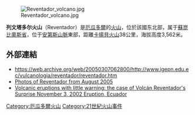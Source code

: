[[Image:Reventador_volcano.jpg|right]]

'''列文塔多尔火山'''（Reventador）是[[厄瓜多爾|厄瓜多爾]]的[[火山|火山]]，位於該國东北部，属于[[蘇崑比奧斯省|蘇崑比奧斯省]]，位于[[安第斯山脈|安第斯山脈]]東部，距離[[卡揚貝火山|卡揚貝火山]]38公里，海拔高度3,562米。

==外部連結==
* https://web.archive.org/web/20050307062800/http://www.igepn.edu.ec/vulcanologia/reventador/reventador.htm
* [https://web.archive.org/web/20070224034202/http://www.eecs.harvard.edu/~mdw/travel/ecuador3/ Photos of Reventador from August 2005]
* [http://www.scielo.cl/scielo.php?pid=S0716-02082004000200010&script=sci_arttext Volcanic eruptions with little warning: the case of Volcán Reventador's Surprise November 3, 2002 Eruption, Ecuador] {{Wayback|url=http://www.scielo.cl/scielo.php?pid=S0716-02082004000200010&script=sci_arttext |date=20120223193129 }}

{{Ecuador-geo-stub}}
[[Category:厄瓜多爾火山|Category:厄瓜多爾火山]]
[[Category:21世紀火山事件|Category:21世紀火山事件]]